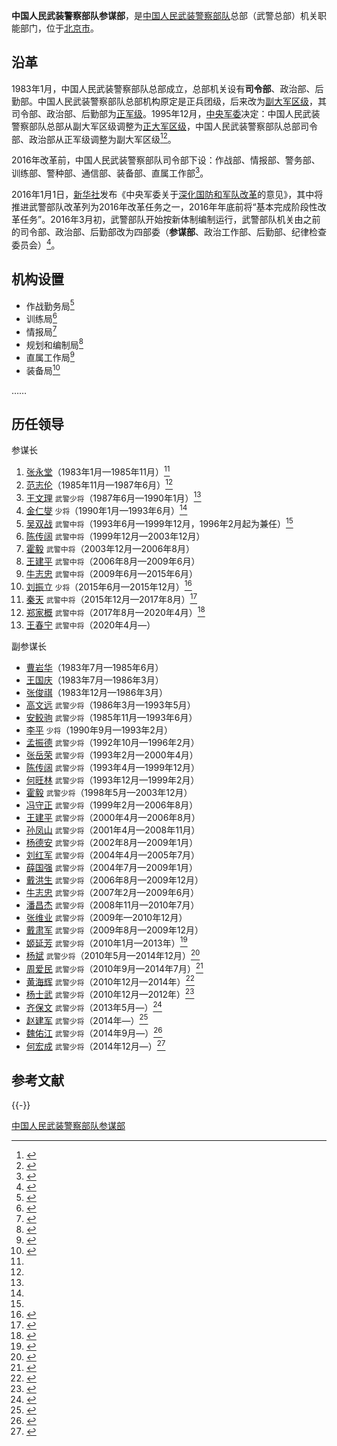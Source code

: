 {{Infobox PRCG
|color =#556B2F
|机构名称 = 中国人民武装警察部队参谋部
|上级机构 = [[中国人民武装警察部队|中国人民武装警察部队]]总部
|机构类型 = 中国人民武装警察部队总部机关职能部门
|军事级别 = 
|标志1 = File:PAP Badge.png
|标志1宽度 = 150px 
|标志1说明 = 中国人民武装警察部队徽
|职位1 = 参谋长
|人员1 = [[王春宁|王春宁]] 
|衔级1 = [[武警中将|武警中将]]
|职位2 = 
|人员2 = 
|衔级2 = 
|职位3 =
|人员3 =
|职位4 =
|人员4 =
|地址1 = [[北京市|北京市]]
|成立时间 = 2016年
|a=
|b=
|c=
|d=
|E=
|e=
}}
'''中国人民武装警察部队参谋部'''，是[[中国人民武装警察部队|中国人民武装警察部队]]总部（武警总部）机关职能部门，位于[[北京市|北京市]]。

==沿革==
1983年1月，中国人民武装警察部队总部成立，总部机关设有'''司令部'''、政治部、后勤部。中国人民武装警察部队总部机构原定是正兵团级，后来改为[[副大军区级|副大军区级]]，其司令部、政治部、后勤部为[[正军级|正军级]]。1995年12月，[[中央军委|中央军委]]决定：中国人民武装警察部队总部从副大军区级调整为[[正大军区级|正大军区级]]，中国人民武装警察部队总部司令部、政治部从正军级调整为副大军区级<ref name="wjzl">{{Cite book|author=中共中央组织部、中共中央党史研究室、中央档案馆 编|title=中国共产党组织史资料 附卷二 中国人民解放军组织（1949.10—1997.9）|location=北京|publisher=中共党史出版社|date=2000年|pages=425-432|url=http://www.hprc.org.cn/gsw/detail_zzslk.jsp?channelid=75034&record=3238|quote=下部　社会主义事业发展新时期（1976.10—1997.9） 第六章　中国人民武装警察部队及武警部队党委|access-date=2017-02-22|archive-date=2017-02-23|archive-url=https://web.archive.org/web/20170223042754/http://www.hprc.org.cn/gsw/detail_zzslk.jsp?channelid=75034&record=3238|dead-url=no}}</ref><ref>{{Cite web|title=中国人民武装警察部队|url=http://news.21cn.com/junshitiandi/2003/07/30/1202960.shtml|date=2003-07-30|publisher=21CN新闻|archiveurl=https://web.archive.org/web/20071012184336/http://news.21cn.com/junshitiandi/2003/07/30/1202960.shtml|archivedate=2007-10-12|dead-url=yes|accessdate=2017-02-22}}</ref>。

2016年改革前，中国人民武装警察部队司令部下设：作战部、情报部、警务部、训练部、警种部、通信部、装备部、直属工作部<ref>{{Cite web|title=武警总员额120万|url=http://www.takungpao.com/paper/content/2012-10/28/content_1302483.htm|date=2012-10-28|publisher=大公报}}{{Dead link|date=2018年8月|bot=InternetArchiveBot|fix-attempted=yes}}</ref>。

2016年1月1日，[[新华社|新华社]]发布《中央军委关于[[深化国防和军队改革|深化国防和军队改革]]的意见》，其中将推进武警部队改革列为2016年改革任务之一，2016年年底前将“基本完成阶段性改革任务”。2016年3月初，武警部队开始按新体制编制运行，武警部队机关由之前的司令部、政治部、后勤部改为四部委（'''参谋部'''、政治工作部、后勤部、纪律检查委员会）<ref>{{Cite web|title=2016军改最新消息：武警部队总部机关已由原三大部改为四部委|url=http://www.guancha.cn/military-affairs/2016_06_05_362975.shtml|date=2016-06-05|publisher=观察者网|accessdate=2017-02-22|archive-date=2020-11-16|archive-url=https://web.archive.org/web/20201116172304/https://www.guancha.cn/military-affairs/2016_06_05_362975.shtml|dead-url=no}}</ref>。

==机构设置==
*作战勤务局<ref>{{Cite web|title=武警部队参谋部作战勤务局领导到益阳检查指导抗洪抢险|url=http://news.sina.com.cn/o/2016-07-11/doc-ifxtwchx8473890.shtml|date=2016-07-11|publisher=新浪|accessdate=2017-02-24|archive-date=2020-11-04|archive-url=https://web.archive.org/web/20201104144644/http://news.sina.com.cn/o/2016-07-11/doc-ifxtwchx8473890.shtml|dead-url=no}}</ref>
*训练局<ref>{{Cite web|title=武警部队12所国防生院校2016年招生信息公布|url=http://mt.sohu.com/20160527/n451678089.shtml|date=2016-05-27|publisher=搜狐|accessdate=2017-02-24|archive-date=2017-02-25|archive-url=https://web.archive.org/web/20170225130252/http://mt.sohu.com/20160527/n451678089.shtml|dead-url=no}}</ref>
*情报局<ref>{{Cite web|title=武警特勤分队开展“巅峰”比武|url=http://bjrb.bjd.com.cn/html/2016-11/07/content_79408.htm|date=2016-11-07|publisher=北京日报|archiveurl=https://web.archive.org/web/20170225051647/http://bjrb.bjd.com.cn/html/2016-11/07/content_79408.htm|archivedate=2017-02-25|dead-url=yes|accessdate=2017-02-24}}</ref>
*规划和编制局<ref>{{Cite web|title=武警官兵参观中国工农红军长征胜利80周年主题展览|url=http://wj.81.cn/content/2016-10/09/content_7291798.htm|date=2016-10-09|publisher=军报记者|accessdate=2017-02-24|archive-date=2017-02-25|archive-url=https://web.archive.org/web/20170225051745/http://wj.81.cn/content/2016-10/09/content_7291798.htm|dead-url=no}}</ref>
*直属工作局<ref>{{Cite web|title=提振精气神 我们这么干|url=http://mt.sohu.com/mil/d20170207/125677201_601222.shtml|date=2017-02-07|publisher=搜狐|accessdate=2017-02-24|archive-date=2017-02-25|archive-url=https://web.archive.org/web/20170225130729/http://mt.sohu.com/mil/d20170207/125677201_601222.shtml|dead-url=no}}</ref>
*装备局<ref>{{Cite web|title=上海微系统所获G20峰会安保保障工作表彰|url=http://www.sim.ac.cn/xwzx/zhxw/201611/t20161114_4696109.html|date=2016-11-14|publisher=中国科学院上海微系统与信息技术研究所|accessdate=2017-02-24|archive-date=2020-11-04|archive-url=https://web.archive.org/web/20201104172536/http://www.sim.ac.cn/xwzx/zhxw/201611/t20161114_4696109.html|dead-url=no}}</ref>
……

==历任领导==
{{col-begin}}
{{col-2}}
;参谋长
#[[张永堂|张永堂]]（1983年1月—1985年11月）<ref name=wjzl/>
#[[范志伦|范志伦]]（1985年11月—1987年6月）<ref name=wjzl/>
#[[王文理|王文理]] <small>武警少将</small>（1987年6月—1990年1月）<ref name=wjzl/>
#[[金仁燮|金仁燮]] <small>少将</small>（1990年1月—1993年6月）<ref name=wjzl/>
#[[吴双战|吴双战]] <small>武警中将</small>（1993年6月—1999年12月，1996年2月起为兼任）<ref name=wjzl/> 
#[[陈传阔|陈传阔]] <small>武警中将</small>（1999年12月—2003年12月）
#[[霍毅|霍毅]] <small>武警中将</small>（2003年12月—2006年8月）
#[[王建平|王建平]] <small>武警中将</small>（2006年8月—2009年6月）
#[[牛志忠|牛志忠]] <small>武警中将</small>（2009年6月—2015年6月）
#[[刘振立|刘振立]] <small>少将</small>（2015年6月—2015年12月）<ref>{{Cite web|url=http://mil.sohu.com/20150725/n417498596.shtml|title=刘振立少将升武警参谋长 曾是最年轻军长|date=2015-07-25|publisher=搜狐|accessdate=2017-02-22|archive-date=2019-05-12|archive-url=https://web.archive.org/web/20190512172423/http://mil.sohu.com/20150725/n417498596.shtml|dead-url=no}}</ref>
#[[秦天|秦天]] <small>武警中将</small>（2015年12月—2017年8月）<ref>{{Cite web|url=http://mil.sohu.com/20160101/n433229590.shtml|title=秦天少将半年内再履新职 接任武警部队参谋长|date=2016-01-01|publisher=搜狐|accessdate=2017-02-22|archive-date=2019-05-12|archive-url=https://web.archive.org/web/20190512185238/http://mil.sohu.com/20160101/n433229590.shtml|dead-url=no}}</ref>
#[[郑家概|郑家概]] <small>武警中将</small>（2017年8月—2020年4月）<ref>{{Cite web|url=http://hnrb.voc.com.cn/article/201709/201709230817127187001.html|title=武警部队参谋长郑家概来湘检查调研|date=2017-09-23|publisher=湖南日报网|accessdate=2017-09-24|archive-date=2020-11-18|archive-url=https://web.archive.org/web/20201118000148/https://hnrb.voc.com.cn/article/201709/201709230817127187001.html|dead-url=no}}</ref>
#[[王春宁|王春宁]] <small>武警中将</small>（2020年4月—）

{{col-2}}
;副参谋长
*[[曹岩华|曹岩华]]（1983年7月—1985年6月）
*[[王国庆_(武警)|王国庆]]（1983年7月—1986年3月）
*[[张俊祺|张俊祺]]（1983年12月—1986年3月）
*[[高文远|高文远]] <small>武警少将</small>（1986年3月—1993年5月）
*[[安鲛驹|安鲛驹]] <small>武警少将</small>（1985年11月—1993年6月）
*[[李平_(武警副参谋长)|李平]] <small>少将</small>（1990年9月—1993年2月）
*[[孟振德|孟振德]] <small>武警少将</small>（1992年10月—1996年2月）
*[[张岳荣|张岳荣]] <small>武警少将</small>（1993年2月—2000年4月）
*[[陈传阔|陈传阔]] <small>武警少将</small>（1993年4月—1999年12月）
*[[何旺林|何旺林]] <small>武警少将</small>（1993年12月—1999年2月）
*[[霍毅|霍毅]] <small>武警少将</small>（1998年5月—2003年12月）
*[[冯守正|冯守正]] <small>武警少将</small>（1999年2月—2006年8月）
*[[王建平|王建平]] <small>武警少将</small>（2000年4月—2006年8月）
*[[孙凤山|孙凤山]] <small>武警少将</small>（2001年4月—2008年11月）
*[[杨德安|杨德安]] <small>武警少将</small>（2002年8月—2009年1月）
*[[刘红军|刘红军]] <small>武警少将</small>（2004年4月—2005年7月）
*[[薛国强|薛国强]] <small>武警少将</small>（2004年7月—2009年1月）
*[[戴洪生|戴洪生]] <small>武警少将</small>（2006年8月—2009年12月）
*[[牛志忠|牛志忠]] <small>武警少将</small>（2007年2月—2009年6月）
*[[潘昌杰|潘昌杰]] <small>武警少将</small>（2008年11月—2010年7月）
*[[张维业|张维业]] <small>武警少将</small>（2009年—2010年12月）
*[[戴肃军|戴肃军]] <small>武警少将</small>（2009年8月—2009年12月）
*[[姬延芳|姬延芳]] <small>武警少将</small>（2010年1月—2013年）<ref>{{Cite web|url=http://www.sheqi.gov.cn/Category_111/Index.aspx|title=本地人物|publisher=社旗县人民政府|accessdate=2017-02-22|archive-url=https://web.archive.org/web/20170223043451/http://www.sheqi.gov.cn/Category_111/Index.aspx|archive-date=2017-02-23|dead-url=yes}}</ref>
*[[杨斌_(武警)|杨斌]] <small>武警少将</small>（2010年5月—2014年12月）<ref>{{Cite web|url=http://news.sohu.com/20100524/n272307070.shtml|title=杨斌任武警副参谋长 夏向庆任武警黑龙江总队长|date=2010-05-24|publisher=搜狐|accessdate=2017-02-22|archive-date=2019-05-13|archive-url=https://web.archive.org/web/20190513142441/http://news.sohu.com/20100524/n272307070.shtml|dead-url=no}}</ref>
*[[周爱民|周爱民]] <small>武警少将</small>（2010年9月—2014年7月）<ref>{{Cite web|url=http://news.163.com/14/0804/16/A2QLSJO600014SEH.html|title=原武警部队副参谋长周爱民升任国防大学副校长|date=2014-08-04|publisher=网易|access-date=2017-02-22|archive-url=https://web.archive.org/web/20170223044241/http://news.163.com/14/0804/16/A2QLSJO600014SEH.html|archive-date=2017-02-23|dead-url=yes}}</ref>
*[[黄海辉|黄海辉]] <small>武警少将</small>（2010年12月—2014年）<ref>{{Cite web|url=http://news.xinhuanet.com/politics/2010-12/25/c_12917033.htm|title=武警福建总队举行宣布命令大会 杨海任总队长|date=2010-12-25|publisher=新华网|accessdate=2017-02-22|archive-date=2017-02-23|archive-url=https://web.archive.org/web/20170223042048/http://news.xinhuanet.com/politics/2010-12/25/c_12917033.htm|dead-url=no}}</ref>
*[[杨士武|杨士武]] <small>武警少将</small>（2010年12月—2012年）<ref>{{Cite web|url=http://www.sc.xinhuanet.com/content/2010-12/25/content_21716111.htm|title=武警四川省总队领导班子调整 杨士武任副参谋长|date=2010-12-25|publisher=新华网|dead-url=yes|archiveurl=https://web.archive.org/web/20170223125212/http://www.sc.xinhuanet.com/content/2010-12/25/content_21716111.htm|archivedate=2017-02-23|accessdate=2017-02-22}}</ref>
*[[齐保文|齐保文]] <small>武警少将</small>（2013年5月—）<ref>{{Cite web|url=http://renshi.people.com.cn/n/2013/0517/c139617-21514170.html|title=齐保文任武警部队副参谋长 郭洛泰任武警新疆总队司令员|date=2013-05-17|publisher=中国共产党新闻网|accessdate=2017-02-22|archive-date=2020-11-04|archive-url=https://web.archive.org/web/20201104151319/http://renshi.people.com.cn/n/2013/0517/c139617-21514170.html|dead-url=no}}</ref>
*[[赵建军|赵建军]] <small>武警少将</small>（2014年—）<ref>{{Cite web|url=http://www.sxdaily.com.cn/n/2014/0817/c266-5494250.html|title=赵建军率工作组到省武警总队检查工作|date=2014-08-17|publisher=陕西传媒网|archiveurl=https://web.archive.org/web/20170223043812/http://www.sxdaily.com.cn/n/2014/0817/c266-5494250.html|archivedate=2017-02-23|dead-url=yes|accessdate=2017-02-22}}</ref>
*[[魏佑江|魏佑江]] <small>武警少将</small>（2014年9月—）<ref>{{Cite web|url=http://www.chinanews.com/mil/2014/09-25/6630687.shtml|title=武警上海总队司令员魏佑江提任武警副总参谋长|date=2014-09-25|publisher=中国新闻网|accessdate=2017-02-22|archive-date=2020-11-04|archive-url=https://web.archive.org/web/20201104071359/http://www.chinanews.com/mil/2014/09-25/6630687.shtml|dead-url=no}}</ref>
*[[何宏成|何宏成]] <small>武警少将</small>（2014年12月—）<ref>{{Cite web|url=http://china.caixin.com/2015-01-03/100770336.html|title=何宏成任武警部队副参谋长|date=2015-01-03|publisher=财新网|accessdate=2017-02-22|archive-date=2020-11-04|archive-url=https://web.archive.org/web/20201104150606/http://china.caixin.com/2015-01-03/100770336.html|dead-url=no}}</ref>

{{col-end}}

== 参考文献 ==
{{Reflist|32em}}

{{-}}
{{中国人民武装警察部队}}

[[Category:中国人民武装警察部队参谋部|]]